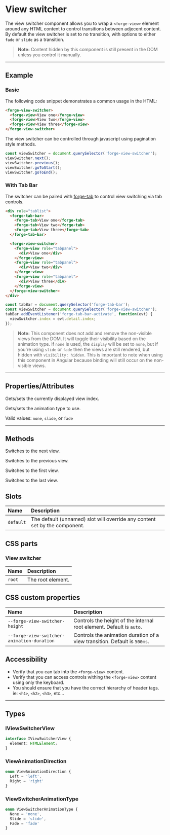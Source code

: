 
<PageSection>

# View switcher

The view switcher component allows you to wrap a `<forge-view>` element around any HTML content to control transitions between adjecent content.
By default the view switcher is set to no transition, with options to either `fade` or `slide` as a transition.

> **Note:** Content hidden by this component is still present in the DOM unless you control it manually.

</PageSection>

---

<PageSection>

## Example

### Basic
The following code snippet demonstrates a common usage in the HTML:

```html
<forge-view-switcher>
  <forge-view>View one</forge-view>
  <forge-view>View two</forge-view>
  <forge-view>View three</forge-view>
</forge-view-switcher>
```

The view switcher can be controlled through javascript using pagination style methods.

```js
const viewSwitcher = document.querySelector('forge-view-switcher');
viewSwitcher.next();
viewSwitcher.previous();
viewSwitcher.goToStart();
viewSwitcher.goToEnd();
```

### With Tab Bar

The switcher can be paired with [forge-tab](?path=/story/components-tab-bar--default) to control view switching via tab controls.

```html
<div role="tablist">
  <forge-tab-bar>
    <forge-tab>View one</forge-tab>
    <forge-tab>View two</forge-tab>
    <forge-tab>View three</forge-tab>
  </forge-tab-bar>

  <forge-view-switcher>
    <forge-view role="tabpanel">
      <div>View one</div>
    </forge-view>
    <forge-view role="tabpanel">
      <div>View two</div>
    </forge-view>
    <forge-view role="tabpanel">
      <div>View three</div>
    </forge-view>
  </forge-view-switcher>
</div>
```

```js
const tabBar = document.querySelector('forge-tab-bar');
const viewSwitcher = document.querySelector('forge-view-switcher');
tabBar.addEventListener('forge-tab-bar-activate', function(evt) {
  viewSwitcher.index = evt.detail.index;
});
```

> **Note:** This component does not add and remove the non-visible views from the DOM. It will toggle their visibility based on the animation type. If `none` is used, the `display` will be set to `none`, but if you're using `slide` or `fade` then the views are still rendered, but hidden with `visibility: hidden`. This is important to note when using this component in Angular because binding will still occur on the non-visible views.

<LiveDemo layout="column" codeHtml={ViewSwitcherDefaultCodeHtml()} codeTs={ViewSwitcherDefaultCodeTs()}>
  <ViewSwitcherDemo />
</LiveDemo>

</PageSection>

---

<PageSection>

## Properties/Attributes

<PropertyDef name="index" type="number" defaultValue="0">

  Gets/sets the currently displayed view index.

</PropertyDef>

<PropertyDef name="animationType" type="string" defaultValue="none">

  Gets/sets the animation type to use.

  Valid values: `none`, `slide`, or `fade`

</PropertyDef>

</PageSection>

---

<PageSection>

## Methods

<MethodDef name="next(): void">

  Switches to the next view.

</MethodDef>

<MethodDef name="previous(): void">

  Switches to the previous view.

</MethodDef>

<MethodDef name="goToStart(): void">

  Switches to the first view.

</MethodDef>

<MethodDef name="goToEnd(): void">

  Switches to the last view.

</MethodDef>

</PageSection>

<PageSection>

## Slots

| Name               | Description
| :------------------| :--------------------
| `default`          | The default (unnamed) slot will override any content set by the component.

</PageSection>

<PageSection>

## CSS parts

### View switcher

| Name               | Description
| :------------------| :-----------------
| `root`             | The root element.

</PageSection>

<PageSection>

## CSS custom properties

| Name                                   | Description
| :--------------------------------------| :-----------------
| `--forge-view-switcher-height`             | Controls the height of the internal root element. Default is `auto`.
| `--forge-view-switcher-animation-duration` | Controls the animation duration of a view transition. Default is `500ms`.

</PageSection>

<PageSection>

## Accessibility

* Verify that you can tab into the `<forge-view>` content.
* Verify that you can access controls withing the `<forge-view>` content using only the keyboard.
* You should ensure that you have the correct hierarchy of header tags. ie: `<h1>`, `<h2>`, `<h3>`, etc...

</PageSection>

---

<PageSection>

## Types

### IViewSwitcherView

```ts
interface IViewSwitcherView {
  element: HTMLElement;
}
```

### ViewAnimationDirection

```ts
enum ViewAnimationDirection {
  Left = 'left',
  Right = 'right'
}
```

### ViewSwitcherAnimationType

```ts
enum ViewSwitcherAnimationType {
  None = 'none',
  Slide = 'slide',
  Fade = 'fade'
}
```

</PageSection>

